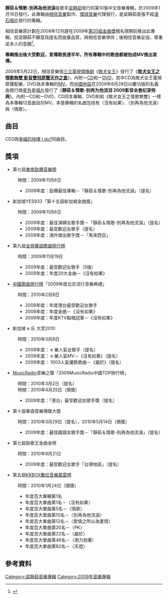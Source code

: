 {{Refimprove|time=2020-10-21T12:22:01+00:00}}
{{Album infobox |
  Name        = 靜茹＆情歌-別再為他流淚|
  Type        = 專輯| 
  Artist      = [[梁靜茹|梁靜茹]] |
  Cover       = Fishleongfallinloveandsongs.jpg  |
  Released    = 2009年1月16日  |
  Genre       = [[華语流行|華语流行]]|
  Label       = [[相信音樂|相信音樂]]|
  Last album  = [[今天情人節|今天情人節]] <br />(2008年) |
  This album  = '''靜茹＆情歌-別再為他流淚''' <br />(2009年)|
  Next album  = [[情歌沒有告訴你|情歌沒有告訴你]]<br /> (2010年)
}}
'''靜茹＆情歌-別再為他流淚'''是歌手[[梁靜茹|梁靜茹]]發行的第10張中文音樂專輯，於2009年1月16日發行。此專輯由[[相信音樂|相信音樂]]製作、[[環球音樂_(台灣)|環球音樂]]代理發行，是梁靜茹首張不經[[滾石唱片|滾石唱片]]發行的專輯。

相信音樂原計劃在2008年12月趕在2009年[[第20屆金曲獎|第20屆金曲獎]]報名限期前推出此專輯，但梁靜茹不願意爲提名而放棄品質，與相信音樂爭持；後相信音樂妥協，尊重梁本人的意願<ref>{{cite news |url=http://www.bin-music.com/cn/news109.html |title=出道第十张个人专辑为求十全十美 梁静茹忍痛放弃金曲奖 |website=[[相信音樂|相信音樂]] |date=2008-12-29 |archive-url=https://web.archive.org/web/20170910075112/http://www.bin-music.com/cn/news109.html |archive-date=2017-09-10}}</ref>。

'''專輯推出後大受歡迎，宣傳期長達半年，所有專輯中的歌曲都被拍成MV推出宣傳。'''

2009年5月22日，相信音樂借[[三立電視|三立電視]][[偶像劇|偶像劇]]《[[敗犬女王|敗犬女王]]》發行了《'''[[敗犬女王#電視原聲帶|敗犬女王之情歌無雙 影音雙冠原聲天作之盒]]'''》，內附一[[CD|CD]]和一[[DVD|DVD]]，其中CD為敗犬女王電視原聲配樂，DVD為本專輯的[[音樂錄影帶|MV]]。而[[中國地區|中國地區]]在2009年8月28日以慶功版的名義由發行商[[星外星唱片|星外星唱片]]發行了《'''靜茹＆情歌-别再为他流泪 2009影音全套纪录特典'''》，內附一CD和一DVD，CD同本專輯，DVD則和《敗犬女王之情歌無雙》一樣為本專輯12首曲目的MV。本張專輯的名曲包括有〈沒有如果〉、〈別再為他流淚〉與〈情歌〉。

==曲目==

{{Tracklist
| collapsed = 
| headline = CD1
| font_size = 
| total_length = 

| all_writing = 
| all_music = 
| all_lyrics = 
| all_arranger = 
| all_producer = 
| all_except = 

| writing_credits = 
| music_credits = yes
| lyrics_credits = yes
| arranger_credits = yes
| producer_credits = yes
| extra_column = 
| longnote_column = yes

| title1 = 別再為他流淚
| note1 = 
| longnote1 = '''第二波主打歌'''
| music1 = [[易桀齊|易桀齊]]
| lyrics1 = [[黃婷|黃婷]]
| arranger1 = 吳慶隆
| producer1 = 朱敬然
| extra1 = 
| length1 = 

| title2 = 沒有如果
| note2 = 
| longnote2 = '''首波主打歌'''<br>(rap:嚴爵)
| music2 = [[SoulJa|SoulJa]]
| lyrics2 = [[嚴爵|嚴爵]]
| arranger2 =嚴爵/朱敬然  
| producer2 = 朱敬然
| extra2 = 
| length2 = 

| title3 = 用力抱著
| note3 = 
| longnote3 = '''第五波主打歌''' 
| music3 = 朱敬然
| lyrics3 = 小寒
| arranger3 = 吳慶隆
| producer3 = 朱敬然
| extra3 = 
| length3 = 

| title4 = PK
| note4 = 
| longnote4 =  '''先行曲'''<br>與[[曹格|曹格]]合唱
| music4 = [[曹格|曹格]]
| lyrics4 = [[姚若龍|姚若龍]]
| arranger4 = 涂惠元/覃楨 
| producer4 = 曹格
| extra4 = 
| length4 = 

| title5 = 情歌
| note5 = 
| longnote5 = '''第三波主打歌''' 
| music5 = 伍冠諺
| lyrics5 = [[陳沒|陳沒]]
| arranger5 = [[陳建騏|陳建騏]]
| producer5 = [[鍾成虎|鍾成虎]]
| extra5 = 
| length5 = 

| title6 = 天燈
| note6 = 
| longnote6 = '''第八波主打歌''' 
| music6 = 鄭楠
| lyrics6 = [[林夕|林夕]]
| arranger6 = 陳熙
| producer6 = 朱敬然
| extra6 = 
| length6 = 

| title7 = 不敢當
| note7 = 
| longnote7 = '''第七波主打歌''' 
| music7 = Secretly
| lyrics7 = [[林夕|林夕]]
| arranger7 = Kenn C
| producer7 = 朱敬然
| extra7 = 
| length7 = 

| title8 = 愛情之所以為愛情
| note8 = 
| longnote8 =  '''第四波主打歌'''
| music8 = 周谷淳
| lyrics8 = [[黃婷|黃婷]]
| arranger8 = 史卡非
| producer8 = 如魚得水音樂工作室
| extra8 = 
| length8 = 

| title9 = 屬於
| note9 = 
| longnote9 =  '''先行曲'''
| music9 = [[鴉片丹|鴉片丹]]
| lyrics9 = 陳沒
| arranger9 = Wave G
| producer9 = 如魚得水音樂工作室
| extra9 = 
| length9 = 

| title10 = 找個人
| note10 = 
| longnote10 = '''第十波主打歌''' 
| music10 = 劉沁
| lyrics10 = 劉沁
| arranger10 = 黃中岳
| producer10 = 張亞東
| extra10 = 
| length10 = 

| title11 = 風笛手
| note11 = 
| longnote11 = '''第六波主打歌''' 
| music11 = 朱敬然
| lyrics11 = 黃俊郎
| arranger11 = 吳慶隆
| producer11 = 朱敬然
| extra11 = 
| length11 = 

| title12 = 兒歌
| note12 = 
| longnote12 = '''第九波主打歌''' 
| music12 = 李冰
| lyrics12 = 王海濤
| arranger12 = 伍冠諺
| producer12 = 如魚得水音樂工作室
| extra12 = 
| length12 = 
}}

{{Tracklist
| collapsed = yes
| headline = CD2（預購情人禮盒版）
| font_size = 
| total_length = 

| all_writing = 
| all_music = 
| all_lyrics = 
| all_arranger = 
| all_producer = 
| all_except = 

| writing_credits = 
| music_credits = yes
| lyrics_credits = yes
| arranger_credits = yes
| producer_credits = 
| extra_column = 對唱者
| longnote_column = 

| title1 = 屬於
| note1 = 
| longnote1 = [[電視劇|電視劇]]“[[幸福的抉擇|幸福的抉擇]]”主題曲（[[台灣|台灣]]）<br>[[電影|電影]]“[[愛情左燈右行|愛情左燈右行]]”主題曲（[[中國大陸|中國大陸]]）
| music1 = 鴉片丹
| lyrics1 = 陳沒
| arranger1 = WAVE G
| producer1 = 
| extra1 = 
| length1 = 

| title2 = PK
| note2 = 
| longnote2 = 電視劇“幸福的抉擇”片尾曲
| music2 = 曹格
| lyrics2 = 姚若龍
| arranger2 = 涂惠源、覃楨
| producer2 = 
| extra2 = [[曹格|曹格]]
| length2 = 

| title3 = 還是好朋友
| note3 = 
| longnote3 = 原收錄在古巨基專輯《[[我還是你的_情歌王|我還是你的 情歌王]]》
| music3 = 黄韻玲
| lyrics3 = 林夕
| arranger3 = 鍾興民
| producer3 = 
| extra3 = [[古巨基|古巨基]]
| length3 = 

| title4 = 不是我不明白
| note4 = 
| longnote4 = 原收錄在專輯《[[親親|親親]]》
| music4 = 林倛玉
| lyrics4 = [[李焯雄|李焯雄]]
| arranger4 = 陳建騏
| producer4 = 
| extra4 = [[盧廣仲|盧廣仲]]
| length4 = 

| title5 = Way Back into Love
| note5 = 
| longnote5 = 原收錄在黃品冠專輯《[[Need_U_Most|Need U Most]]》
| music5 = Adam Schlesinger
| lyrics5 = Adam Schlesinger
| arranger5 = Adam Schlesinger
| producer5 = 
| extra5 = [[品冠|品冠]]
| length5 = 
}}

CD2與[[幸福的抉擇_I_do?|幸福的抉擇 I do?]]同曲目。

== 獎項==

*第七屆[[東南勁爆音樂榜|東南勁爆音樂榜]]
:時間：2009年11月6日
:*2009年度：勁爆最佳專輯－「靜茹＆情歌-別再為他流淚」（提名）

*新加坡YES933「第十五屆新加坡金曲獎」
:時間：2009年11月6日
:*2009年度：最佳演繹女歌手獎－「靜茹＆情歌-別再為他流淚」（提名）
:*2009年度：最受歡迎女歌手（提名）
:*2009年度：海外傑出歌手獎－「馬來西亞」

*第九屆[[全球華語歌曲排行榜|全球華語歌曲排行榜]]
:時間：2009年11月19日
:*2009年度：最受歡迎女歌手（5強）
:*2009年度：年度20大金曲－《沒有如果》

*[[中國歌曲排行榜|中國歌曲排行榜]]「2009年度北京流行音樂典禮」
:時間：2010年2月8日
:*2009年度：年度港台最受歡迎女歌手
:*2009年度：年度金曲－《沒有如果》
:*2009年度：年度KTV點唱冠軍－《沒有如果》

*新加坡 e 乐 大赏2010
:時間：2010年3月8日
:*2009年度： e 樂人氣女歌手（提名）
:*2009年度： e 樂人氣MV－《沒有如果》（提名）
:*2009年度： 1003人氣優勢歌曲－《屬於》（提名）

*[[MusicRadio|MusicRadio]]音樂之聲「2009MusicRadio中國TOP排行榜」
:時間：2010年3月2日（提名）
:時間：2010年4月25日（頒獎）
:*2009年度：「港台」最受歡迎女歌手獎（提名）

*第十屆華語音樂傳媒大獎
:時間：2010年3月29日（提名），2010年5月14日（頒獎）
:*2009年度：最佳國語女歌手獎－「靜茹＆情歌-別再為他流淚」（提名）

*第七屆勁歌王金曲金榜
:時間：2010年8月21日
:*2009年度：最受歡迎女歌手「台灣地區」（提名）

*第五屆[[KKBOX數位音樂風雲榜|KKBOX數位音樂風雲榜]]
:時間：2010年1月24日（頒獎）
:*年度百大專輯第1名
:*年度百大單曲第1名－〈沒有如果〉
:*年度百大單曲第5名－〈情歌〉
:*年度百大單曲第10名－〈別再為他流淚〉
:*年度百大單曲第12名－〈愛情之所以為愛情〉
:*年度百大單曲第20名－〈PK〉
:*年度百大單曲第22名－〈屬於〉
:*年度百大單曲第46名－〈用力抱著〉
:*年度百大單曲第82名－〈天燈〉

== 參考資料 ==
{{reflist}}

{{梁靜茹}}
[[Category:梁靜茹音樂專輯|Category:梁靜茹音樂專輯]]
[[Category:2009年音樂專輯|Category:2009年音樂專輯]]